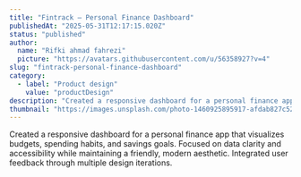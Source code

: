 ```yaml
---
title: "Fintrack – Personal Finance Dashboard"
publishedAt: "2025-05-31T12:17:15.020Z"
status: "published"
author:
  name: "Rifki ahmad fahrezi"
  picture: "https://avatars.githubusercontent.com/u/56358927?v=4"
slug: "fintrack-personal-finance-dashboard"
category:
  - label: "Product design"
    value: "productDesign"
description: "Created a responsive dashboard for a personal finance app that visualizes budgets, spending habits, and savings goals. Focused on data clarity and accessibility while maintaining a friendly, modern aesthetic. Integrated user feedback through multiple design iterations."
thumbnail: "https://images.unsplash.com/photo-1460925895917-afdab827c52f?q=80&w=2015&auto=format&fit=crop&ixlib=rb-4.1.0&ixid=M3wxMjA3fDB8MHxwaG90by1wYWdlfHx8fGVufDB8fHx8fA%3D%3D"
---
```


Created a responsive dashboard for a personal finance app that visualizes budgets, spending habits, and savings goals. Focused on data clarity and accessibility while maintaining a friendly, modern aesthetic. Integrated user feedback through multiple design iterations.